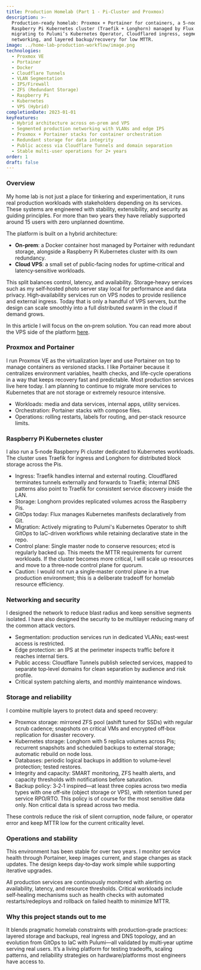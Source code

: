 ```yaml
---
title: Production Homelab (Part 1 - Pi-Cluster and Proxmox)
description: >-
  Production-ready homelab: Proxmox + Portainer for containers, a 5-node
  Raspberry Pi Kubernetes cluster (Traefik + Longhorn) managed by Flux and
  migrating to Pulumi’s Kubernetes Operator, Cloudflared ingress, segmented
  networking, and layered backup/recovery for low MTTR.
image: ../home-lab-production-workflow/image.png
technologies:
  - Proxmox VE
  - Portainer
  - Docker
  - Cloudflare Tunnels
  - VLAN Segmentation
  - IPS/Firewall
  - ZFS (Redundant Storage)
  - Raspberry Pi
  - Kubernetes
  - VPS (Hybrid)
completionDate: 2023-01-01
keyFeatures:
  - Hybrid architecture across on-prem and VPS
  - Segmented production networking with VLANs and edge IPS
  - Proxmox + Portainer stacks for container orchestration
  - Redundant storage for data integrity
  - Public access via Cloudflare Tunnels and domain separation
  - Stable multi-user operations for 2+ years
order: 1
draft: false
---
```


### Overview

My home lab is not just a place for tinkering and experimentation, it runs real production workloads with stakeholders depending on its services. These systems are engineered with stability, extensibility, and security as guiding principles. For more than two years they have reliably supported around 15 users with zero unplanned downtime.

The platform is built on a hybrid architecture:

- **On‑prem**: a Docker container host managed by Portainer with redundant storage, alongside a Raspberry Pi Kubernetes cluster with its own redundancy.
- **Cloud VPS**: a small set of public‑facing nodes for uptime‑critical and latency‑sensitive workloads.

This split balances control, latency, and availability. Storage‑heavy services such as my self‑hosted photo server stay local for performance and data privacy. High‑availability services run on VPS nodes to provide resilience and external ingress. Today that is only a handful of VPS servers, but the design can scale smoothly into a full distributed swarm in the cloud if demand grows.

In this article I will focus on the on‑prem solution. You can read more about the VPS side of the platform [here](/projects/production-homelab-part-2-vps).

### Proxmox and Portainer

I run Proxmox VE as the virtualization layer and use Portainer on top to manage containers as versioned stacks. I like Portainer because it centralizes environment variables, health checks, and life-cycle operations in a way that keeps recovery fast and predictable. Most production services live here today. I am planning to continue to migrate more services to Kubernetes that are not storage or extremely resource intensive.

- Workloads: media and data services, internal apps, utility services.
- Orchestration: Portainer stacks with compose files.
- Operations: rolling restarts, labels for routing, and per‑stack resource limits.

### Raspberry Pi Kubernetes cluster

I also run a 5‑node Raspberry Pi cluster dedicated to Kubernetes workloads. The cluster uses Traefik for ingress and Longhorn for distributed block storage across the Pis.

- Ingress: Traefik handles internal and external routing. Cloudflared terminates tunnels externally and forwards to Traefik; internal DNS patterns also point to Traefik for consistent service discovery inside the LAN.
- Storage: Longhorn provides replicated volumes across the Raspberry Pis.
- GitOps today: Flux manages Kubernetes manifests declaratively from Git.
- Migration: Actively migrating to Pulumi's Kubernetes Operator to shift GitOps to IaC-driven workflows while retaining declarative state in the repo.
- Control plane: Single master node to conserve resources; etcd is regularly backed up. This meets the MTTR requirements for current workloads. If the cluster becomes more critical, I will scale up resources and move to a three‑node control plane for quorum.
- Caution: I would not run a single‑master control plane in a true production environment; this is a deliberate tradeoff for homelab resource efficiency.

### Networking and security

I designed the network to reduce blast radius and keep sensitive segments isolated. I have also designed the security to be multilayer reducing many of the common attack vectors.

- Segmentation: production services run in dedicated VLANs; east‑west access is restricted.
- Edge protection: an IPS at the perimeter inspects traffic before it reaches internal tiers.
- Public access: Cloudflare Tunnels publish selected services, mapped to separate top‑level domains for clean separation by audience and risk profile.
- Critical system patching alerts, and monthly maintenance windows.

### Storage and reliability

I combine multiple layers to protect data and speed recovery:

- Proxmox storage: mirrored ZFS pool (ashift tuned for SSDs) with regular scrub cadence; snapshots on critical VMs and encrypted off‑box replication for disaster recovery.
- Kubernetes storage: Longhorn with 5 replica volumes across Pis; recurrent snapshots and scheduled backups to external storage; automatic rebuild on node loss.
- Databases: periodic logical backups in addition to volume‑level protection; tested restores.
- Integrity and capacity: SMART monitoring, ZFS health alerts, and capacity thresholds with notifications before saturation.
- Backup policy: 3‑2‑1 inspired—at least three copies across two media types with one off‑site (object storage or VPS), with retention tuned per service RPO/RTO. This policy is of course for the most sensitive data only. Non critical data is spread across two media.

These controls reduce the risk of silent corruption, node failure, or operator error and keep MTTR low for the current criticality level.

### Operations and stability

This environment has been stable for over two years. I monitor service health through Portainer, keep images current, and stage changes as stack updates. The design keeps day‑to‑day work simple while supporting iterative upgrades.

All production services are continuously monitored with alerting on availability, latency, and resource thresholds. Critical workloads include self‑healing mechanisms such as health checks with automated restarts/redeploys and rollback on failed health to minimize MTTR.

### Why this project stands out to me

It blends pragmatic homelab constraints with production‑grade practices: layered storage and backups, real ingress and
DNS topology, and an evolution from GitOps to IaC with Pulumi—all validated by multi‑year uptime serving real users.
It’s a living platform for testing tradeoffs, scaling patterns, and reliability strategies on hardware/platforms most engineers have access to.
